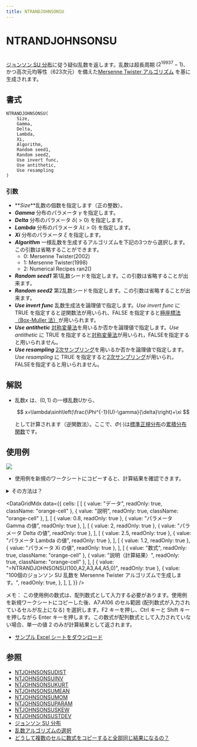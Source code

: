 ```yaml
---
title: NTRANDJOHNSONSU
---
```



# NTRANDJOHNSONSU

[\
ジョンソン SU 分布](../../../05-gallery-of-distributions/johnson-su-distribution.mdx)に従う疑似乱数を返します。乱数は超長周期 ($2^{19937}-1$)、 かつ高次元均等性（623次元）を備えた[Mersenne Twister アルゴリズム](/docs/glossary#mersenne-twister-algorithm) を基に生成されます。

## 書式

```excel
NTRANDJOHNSONSU(
    Size,
    Gamma,
    Delta,
    Lambda,
    Xi,
    Algorithm,
    Random seed1,
    Random seed2,
    Use invert func,
    Use antithetic,
    Use resampling
)
```

### 引数

- **_Size_**乱数の個数を指定します（正の整数）。
- **_Gamma_** 分布のパラメータ $\gamma$ を指定します。
- **_Delta_** 分布のパラメータ $\delta(>0)$ を指定します。
- **_Lambda_** 分布のパラメータ $\lambda(>0)$ を指定します。
- **_Xi_** 分布のパラメータ $\xi$ を指定します。
- **_Algorithm_** 一様乱数を生成するアルゴリズムを下記の3つから選択します。この引数は省略することができます。
  - 0: Mersenne Twister(2002)
  - 1: Mersenne Twister(1998)
  - 2: Numerical Recipes ran2()
- **_Random seed1_** 第1乱数シードを指定します。この引数は省略することが出来ます。
- **_Random seed2_** 第2乱数シードを指定します。この引数は省略することが出来ます。
- **_Use invert func_** 乱数生成法を論理値で指定します。*Use invert func* に TRUE を指定すると逆関数法が用いられ、FALSE を指定すると[極座標法（Box-Muller 法）](/docs/glossary#box-muller-method)が用いられます。
- **_Use antithetic_** [対称変量法](/docs/glossary#antithetic-variant-method)を用いるか否かを論理値で指定します。*Use antithetic* に TRUE を指定すると[対称変量法](/docs/glossary#antithetic-variant-method)が用いられ，FALSEを指定すると用いられません。
- **_Use resampling_** [2次サンプリング](/docs/glossary#quadratic-resampling)を用いるか否かを論理値で指定します。*Use resampling* に TRUE を指定すると[2次サンプリング](/docs/glossary#antithetic-variant-method)が用いられ，FALSEを指定すると用いられません。

## 解説

- 乱数$x$ は、$(0,1)$ の一様乱数$U$から、

  $$
  x=\lambda\sinh\left(\frac{\Phi^{-1}(U)-\gamma}{\delta}\right)+\xi
  $$

  として計算されます（逆関数法）。ここで、$\Phi(\cdot)$は[標準正規分布](../../../05-gallery-of-distributions/normal-distribution-single.mdx)の[累積分布関数](/docs/glossary#cumulative-distribution-function)です。

## 使用例

![](./../../../assets/functions/histogram/histogramJohnsonSU.jpg)

- 使用例を新規のワークシートにコピーすると、計算結果を確認できます。

<details>
<summary>その方法は？</summary>

1.  新しいブックまたはワークシートを作成します。
2.  ヘルプ トピックにある使用例を選択します（行番号および列番号を除く）。

    ![Selecting an example from Help](./../../../assets/functions/HowToCopy.png)

    ヘルプから使用例を選択する

3.  Ctrl キーを押しながら C キーを押します。
4.  ワークシートのセル A1 を選択し、Ctrl キーを押しながら V キーを押します。
5.  計算結果と結果を返す数式の表示を切り替えるには、Ctrl キーを押しながら ` (アクサン グラーブ) キーを押すか、または [ツール] メニューの [ワークシート分析] をポイントし、[ワークシート分析モード] をクリックします。

</details>

<DataGridMdx
  data={{
    cells: [
      [
        { value: "データ", readOnly: true, className: "orange-cell" },
        { value: "説明", readOnly: true, className: "orange-cell" },
      ],
      [
        { value: 0.8, readOnly: true },
        { value: "パラメータ Gamma の値", readOnly: true },
      ],
      [
        { value: 2, readOnly: true },
        { value: "パラメータ Delta の値", readOnly: true },
      ],
      [
        { value: 2.5, readOnly: true },
        { value: "パラメータ Lambda の値", readOnly: true },
      ],
      [
        { value: 1.2, readOnly: true },
        { value: "パラメータ Xi の値", readOnly: true },
      ],
      [
        { value: "数式", readOnly: true, className: "orange-cell" },
        { value: "説明（計算結果）", readOnly: true, className: "orange-cell" },
      ],
      [
        { value: "=NTRANDJOHNSONSU(100,A2,A3,A4,A5,0)", readOnly: true },
        {
          value:
            "100個のジョンソン SU 乱数を Mersenne Twister アルゴリズムで生成します。",
          readOnly: true,
        },
      ],
    ],
  }}
/>

メモ： この使用例の数式は、配列数式として入力する必要があります。使用例を新規ワークシートにコピーした後、A7:A106 のセル範囲 (配列数式が入力されているセルが左上になる) を選択します。F2 キーを押し、Ctrl キーと Shift キーを押しながら Enter キーを押します。この数式が配列数式として入力されていない場合、単一の値 2 のみが計算結果として返されます。

- [サンプル Excel シートをダウンロード](./../../../assets/NtRand1.zip)

## 参照

- [NTJOHNSONSUDIST](../../02-distribution-functions/047-ntjohnsonsudist.mdx)
- [NTJOHNSONSUINV](../../02-distribution-functions/048-ntjohnsonsuinv.mdx)
- [NTJOHNSONSUKURT](../../02-distribution-functions/049-ntjohnsonsukurt.mdx)
- [NTJOHNSONSUMEAN](../../02-distribution-functions/050-ntjohnsonsumean.mdx)
- [NTJOHNSONSUMOM](../../02-distribution-functions/051-ntjohnsonsumom.mdx)
- [NTJOHNSONSUPARAM](../../02-distribution-functions/052-ntjohnsonsuparam.mdx)
- [NTJOHNSONSUSKEW](../../02-distribution-functions/053-ntjohnsonsuskew.mdx)
- [NTJOHNSONSUSTDEV](../../02-distribution-functions/054-ntjohnsonsustdev.mdx)
- [ジョンソン SU 分布](../../../05-gallery-of-distributions/johnson-su-distribution.mdx)
- [乱数アルゴリズムの選択](/docs/glossary#choice-of-the-random-number-generator-algorithm)
- [どうして複数のセルに数式をコピーすると全部同じ結果になるの？](/docs/faq#why-i-always-see-the-same-result-even-if-i-input-formula-into-multiple-cell)
